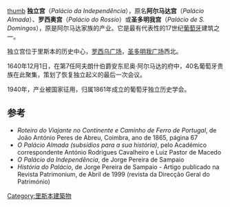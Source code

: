 [[file:Palacio_Independência.JPG|thumb]]
'''独立宫'''（''Palácio da Independência''），原名'''阿尔马达宫'''（''Palácio Almada''）、'''罗西奥宫'''（''Palácio do Rossio''）或'''圣多明我宫'''（''Palácio de S. Domingos''），原是阿尔马达家族的产业。它是最有代表性的17世纪[[葡萄牙|葡萄牙]]建筑之一。

独立宫位于里斯本的历史中心，[[罗西乌广场|罗西乌广场]]，[[圣多明我广场_(里斯本)|圣多明我广场]]西北。

1640年12月1日，在第7任阿夫朗什伯爵安东尼奥·阿尔马达的府中，40名葡萄牙贵族在此聚集，策划了恢复独立起义的最后一次会议。

1940年，产业被国家征用，归属1861年成立的葡萄牙独立历史学会。

==参考==
* ''Roteiro do Viajante no Continente e Caminho de Ferro de Portugal'', de João António Peres de Abreu, Coimbra, ano de 1865, página 67
* ''O Palácio Almada (subsídios para a sua história)'', pelo Académico correspondente António Rodrigues Cavalheiro e Luiz Pastor de Macedo
* ''O Palácio da Independência'', de Jorge Pereira de Sampaio
* ''História do Palácio'', de Jorge Pereira de Sampaio - Artigo publicado na Revista Patrimonium, de Abril de 1999 (revista da Direcção Geral do Património)

[[Category:里斯本建築物|Category:里斯本建築物]]